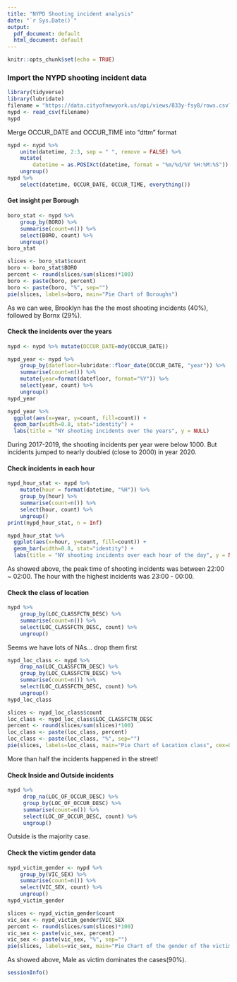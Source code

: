 ```yaml
---
title: "NYPD Shooting incident analysis"
date: "`r Sys.Date()`"
output:
  pdf_document: default
  html_document: default
---
```


```r
knitr::opts_chunk$set(echo = TRUE)
```

### Import the NYPD shooting incident data


```r
library(tidyverse)
library(lubridate)
filename = "https://data.cityofnewyork.us/api/views/833y-fsy8/rows.csv?accessType=DOWNLOAD"
nypd <- read_csv(filename)
nypd
```

Merge OCCUR_DATE and OCCUR_TIME into "dttm" format
```r
nypd <- nypd %>%
    unite(datetime, 2:3, sep = " ", remove = FALSE) %>%
    mutate(
        datetime = as.POSIXct(datetime, format = "%m/%d/%Y %H:%M:%S")) %>%
    ungroup()
nypd %>%
    select(datetime, OCCUR_DATE, OCCUR_TIME, everything())
```

#### Get insight per Borough


```r
boro_stat <- nypd %>%
    group_by(BORO) %>%
    summarise(count=n()) %>%
    select(BORO, count) %>%
    ungroup()
boro_stat
```

```r
slices <- boro_stat$count
boro <- boro_stat$BORO
percent <- round(slices/sum(slices)*100)
boro <- paste(boro, percent)
boro <- paste(boro, "%", sep="")
pie(slices, labels=boro, main="Pie Chart of Boroughs")
```

As we can wee, Brooklyn has the the most shooting incidents (40%), followed by
Bornx (29%).


#### Check the incidents over the years


```r
nypd <- nypd %>% mutate(OCCUR_DATE=mdy(OCCUR_DATE))

nypd_year <- nypd %>%
    group_by(datefloor=lubridate::floor_date(OCCUR_DATE, "year")) %>%
    summarise(count=n()) %>%
    mutate(year=format(datefloor, format="%Y")) %>%
    select(year, count) %>%
    ungroup()
nypd_year
```
```r
nypd_year %>%
  ggplot(aes(x=year, y=count, fill=count)) +
  geom_bar(width=0.8, stat="identity") +
  labs(title = "NY shooting incidents over the years", y = NULL)
```

During 2017-2019, the shooting incidents per year were below 1000. But incidents
jumped to nearly doubled (close to 2000) in year 2020.

#### Check incidents in each hour


```r
nypd_hour_stat <- nypd %>%
    mutate(hour = format(datetime, "%H")) %>%
    group_by(hour) %>%
    summarise(count=n()) %>%
    select(hour, count) %>%
    ungroup()
print(nypd_hour_stat, n = Inf)
```

```r
nypd_hour_stat %>%
  ggplot(aes(x=hour, y=count, fill=count)) +
  geom_bar(width=0.8, stat="identity") +
  labs(title = "NY shooting incidents over each hour of the day", y = NULL)
```

As showed above, the peak time of shooting incidents was between 22:00 ~ 02:00.
The hour with the highest incidents was 23:00 - 00:00.

#### Check the class of location


```r
nypd %>%
    group_by(LOC_CLASSFCTN_DESC) %>%
    summarise(count=n()) %>%
    select(LOC_CLASSFCTN_DESC, count) %>%
    ungroup()
```

Seems we have lots of NAs... drop them first

```r
nypd_loc_class <- nypd %>%
    drop_na(LOC_CLASSFCTN_DESC) %>%
    group_by(LOC_CLASSFCTN_DESC) %>%
    summarise(count=n()) %>%
    select(LOC_CLASSFCTN_DESC, count) %>%
    ungroup()
nypd_loc_class
```

```r
slices <- nypd_loc_class$count
loc_class <- nypd_loc_class$LOC_CLASSFCTN_DESC
percent <- round(slices/sum(slices)*100)
loc_class <- paste(loc_class, percent)
loc_class <- paste(loc_class, "%", sep="")
pie(slices, labels=loc_class, main="Pie Chart of Location class", cex=0.8)
```

More than half the incidents happened in the street!

#### Check Inside and Outside incidents


```r
nypd %>%
     drop_na(LOC_OF_OCCUR_DESC) %>%
     group_by(LOC_OF_OCCUR_DESC) %>%
     summarise(count=n()) %>%
     select(LOC_OF_OCCUR_DESC, count) %>%
     ungroup()
```

Outside is the majority case.

#### Check the victim gender data


```r
nypd_victim_gender <- nypd %>%
    group_by(VIC_SEX) %>%
    summarise(count=n()) %>%
    select(VIC_SEX, count) %>%
    ungroup()
nypd_victim_gender
```

```r
slices <- nypd_victim_gender$count
vic_sex <- nypd_victim_gender$VIC_SEX
percent <- round(slices/sum(slices)*100)
vic_sex <- paste(vic_sex, percent)
vic_sex <- paste(vic_sex, "%", sep="")
pie(slices, labels=vic_sex, main="Pie Chart of the gender of the victim")
```

As showed above, Male as victim dominates the cases(90%).

```r
sessionInfo()
```

